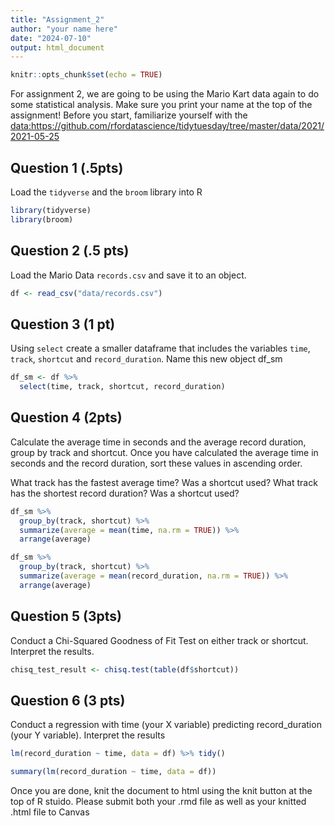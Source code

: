 ```yaml
---
title: "Assignment_2"
author: "your name here"
date: "2024-07-10"
output: html_document
---
```


```r
knitr::opts_chunk$set(echo = TRUE)
```

For assignment 2, we are going to be using the Mario Kart data again to do some statistical analysis. Make sure you print your name at the top of the assignment! Before you start, familiarize yourself with the <data:https://github.com/rfordatascience/tidytuesday/tree/master/data/2021/2021-05-25>

## Question 1 (.5pts)

Load the `tidyverse` and the `broom` library into R

```r
library(tidyverse)
library(broom)
```

## Question 2 (.5 pts)

Load the Mario Data `records.csv` and save it to an object.

```r
df <- read_csv("data/records.csv")
```

## Question 3 (1 pt)

Using `select` create a smaller dataframe that includes the variables `time`, `track`, `shortcut` and `record_duration`. Name this new object df_sm

```r
df_sm <- df %>% 
  select(time, track, shortcut, record_duration)
```

## Question 4 (2pts)

Calculate the average time in seconds and the average record duration, group by track and shortcut. Once you have calculated the average time in seconds and the record duration, sort these values in ascending order.

What track has the fastest average time? Was a shortcut used? What track has the shortest record duration? Was a shortcut used?

```r
df_sm %>% 
  group_by(track, shortcut) %>% 
  summarize(average = mean(time, na.rm = TRUE)) %>% 
  arrange(average)

df_sm %>% 
  group_by(track, shortcut) %>% 
  summarize(average = mean(record_duration, na.rm = TRUE)) %>% 
  arrange(average)
```

## Question 5 (3pts)

Conduct a Chi-Squared Goodness of Fit Test on either track or shortcut. Interpret the results.

```r
chisq_test_result <- chisq.test(table(df$shortcut))
```

## Question 6 (3 pts)

Conduct a regression with time (your X variable) predicting record_duration (your Y variable). Interpret the results

```r
lm(record_duration ~ time, data = df) %>% tidy()

summary(lm(record_duration ~ time, data = df))
```

Once you are done, knit the document to html using the knit button at the top of R stuido. Please submit both your .rmd file as well as your knitted .html file to Canvas

